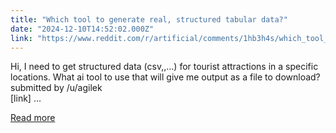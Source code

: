 ```yaml
---
title: "Which tool to generate real, structured tabular data?"
date: "2024-12-10T14:52:02.000Z"
link: "https://www.reddit.com/r/artificial/comments/1hb3h4s/which_tool_to_generate_real_structured_tabular/"
---
```


Hi, I need to get structured data (csv,,…) for tourist attractions in a specific locations. What ai tool to use that will give me output as a file to download?
    submitted by    /u/agilek  
 [link] ...

[Read more](https://www.reddit.com/r/artificial/comments/1hb3h4s/which_tool_to_generate_real_structured_tabular/)
